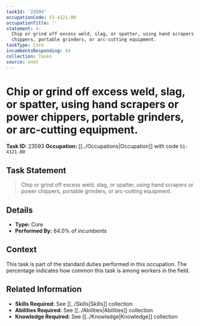 ```yaml
---
taskId: '23593'
occupationCode: 51-4121.00
occupationTitle: ''
statement: >-
  Chip or grind off excess weld, slag, or spatter, using hand scrapers or power
  chippers, portable grinders, or arc-cutting equipment.
taskType: Core
incumbentsResponding: 64
collection: Tasks
source: onet
---
```

# Chip or grind off excess weld, slag, or spatter, using hand scrapers or power chippers, portable grinders, or arc-cutting equipment.

**Task ID:** 23593
**Occupation:** [[../Occupations|Occupation]] with code `51-4121.00`

## Task Statement

> Chip or grind off excess weld, slag, or spatter, using hand scrapers or power chippers, portable grinders, or arc-cutting equipment.

## Details

- **Type:** Core
- **Performed By:** 64.0% of incumbents

## Context

This task is part of the standard duties performed in this occupation. The percentage indicates how common this task is among workers in the field.

## Related Information

- **Skills Required:** See [[../Skills|Skills]] collection
- **Abilities Required:** See [[../Abilities|Abilities]] collection
- **Knowledge Required:** See [[../Knowledge|Knowledge]] collection
